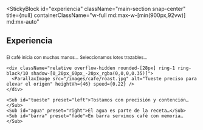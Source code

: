 
<StickyBlock
  id="experiencia"
  className="main-section snap-center"
  title={null}
  containerClassName="w-full md:max-w-[min(900px,92vw)] md:mx-auto"
>
  <Reveal preset="up"><h2 className="text-2xl md:text-4xl font-semibold mb-4 md:mb-6">Experiencia</h2></Reveal>

  <div className="space-y-6 md:space-y-8">
    <Sub id="origen" preset="blur-up">El café inicia con muchas manos…</Sub>
    <Sub id="seleccion" preset="up">Seleccionamos lotes trazables…</Sub>

    <div className="relative overflow-hidden rounded-[28px] ring-1 ring-black/10 shadow-[0_20px_60px_-20px_rgba(0,0,0,0.35)]">
      <ParallaxImage src="/images/cafe/roast.jpg" alt="Tueste preciso para elevar el origen" heightVh={46} speed={0.22} />
    </div>

    <Sub id="tueste" preset="left">Tostamos con precisión y contención…</Sub>
    <Sub id="agua" preset="right">El agua es parte de la receta…</Sub>
    <Sub id="barra" preset="fade">En barra servimos café con memoria…</Sub>
  </div>
</StickyBlock>